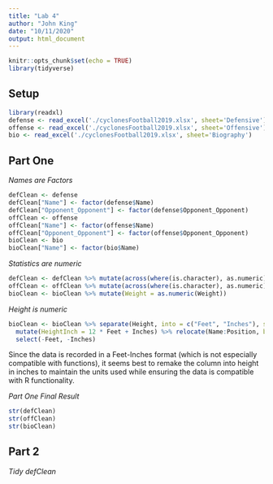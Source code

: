 ```yaml
---
title: "Lab 4"
author: "John King"
date: "10/11/2020"
output: html_document
---
```


```r
knitr::opts_chunk$set(echo = TRUE)
library(tidyverse)
```

## Setup

```r
library(readxl)
defense <- read_excel('./cyclonesFootball2019.xlsx', sheet='Defensive')
offense <- read_excel('./cyclonesFootball2019.xlsx', sheet='Offensive')
bio <- read_excel('./cyclonesFootball2019.xlsx', sheet='Biography')
```

## Part One

 *Names are Factors*

```r
defClean <- defense
defClean["Name"] <- factor(defense$Name)
defClean["Opponent_Opponent"] <- factor(defense$Opponent_Opponent)
offClean <- offense
offClean["Name"] <- factor(offense$Name)
offClean["Opponent_Opponent"] <- factor(offense$Opponent_Opponent)
bioClean <- bio
bioClean["Name"] <- factor(bio$Name)
```

 *Statistics are numeric*

```r
defClean <- defClean %>% mutate(across(where(is.character), as.numeric))
offClean <- offClean %>% mutate(across(where(is.character), as.numeric))
bioClean <- bioClean %>% mutate(Weight = as.numeric(Weight))

```

 *Height is numeric*

```r
bioClean <- bioClean %>% separate(Height, into = c("Feet", "Inches"), sep = '-') %>% mutate(across(Feet:Inches, as.numeric)) %>%
  mutate(HeightInch = 12 * Feet + Inches) %>% relocate(Name:Position, before = HeightInch) %>%
  select(-Feet, -Inches)

```

Since the data is recorded in a Feet-Inches format (which is not especially compatible with functions), it seems best to remake the column into height in inches to maintain the units used while ensuring the data is compatible with R functionality.

 *Part One Final Result*

```r
str(defClean)
str(offClean)
str(bioClean)
```


## Part 2

 *Tidy defClean*

```r

```
